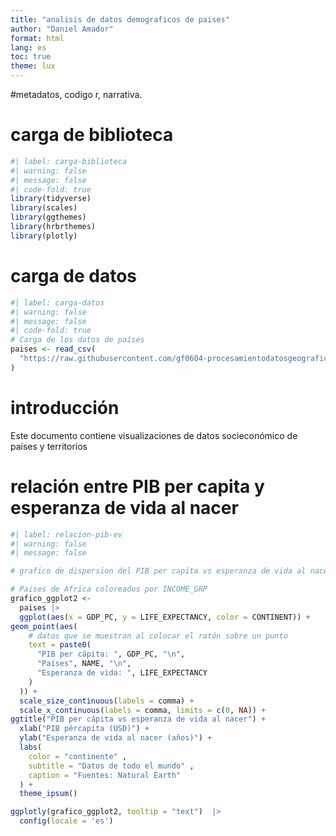---
title: "analisis de datos demograficos de paises"
author: "Daniel Amador"
format: html
lang: es
toc: true
theme: lux
---

#metadatos, codigo r, narrativa.

# carga de biblioteca

```{r}
#| label: carga-biblioteca
#| warning: false
#| message: false
#| code-fold: true
library(tidyverse)
library(scales)
library(ggthemes)
library(hrbrthemes)
library(plotly)
```


# carga de datos
```{r}
#| label: carga-datos
#| warning: false
#| message: false
#| code-fold: true
# Carga de los datos de países
paises <- read_csv(
  "https://raw.githubusercontent.com/gf0604-procesamientodatosgeograficos/2025-i/refs/heads/main/datos/natural-earth/paises.csv"
)
```
# introducción

Este documento contiene visualizaciones de datos socieconómico de paises y territorios

# relación entre PIB per capita y esperanza de vida al nacer 
```{r}
#| label: relacion-pib-ev
#| warning: false
#| message: false

# grafico de dispersion del PIB per capita vs esperanza de vida al nacer 

# Paises de Africa coloreados por INCOME_GRP
grafico_ggplot2 <-
  paises |>
  ggplot(aes(x = GDP_PC, y = LIFE_EXPECTANCY, color = CONTINENT)) +
geom_point(aes(
    # datos que se muestran al colocar el ratón sobre un punto
    text = paste0(
      "PIB per cápita: ", GDP_PC, "\n",
      "Países", NAME, "\n",
      "Esperanza de vida: ", LIFE_EXPECTANCY
    )
  )) +
  scale_size_continuous(labels = comma) +
  scale_x_continuous(labels = comma, limits = c(0, NA)) +
ggtitle("PIB per cápita vs esperanza de vida al nacer") +
  xlab("PIB pércapita (USD)") +
  ylab("Esperanza de vida al nacer (años)") +
  labs(
    color = "continente" ,
    subtitle = "Datos de todo el mundo" ,
    caption = "Fuentes: Natural Earth"
  ) + 
  theme_ipsum()

ggplotly(grafico_ggplot2, tooltip = "text")  |> 
  config(locale = 'es')
```